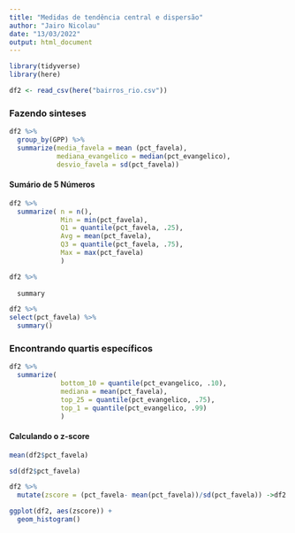 ```yaml
---
title: "Medidas de tendência central e dispersão"
author: "Jairo Nicolau"
date: "13/03/2022"
output: html_document
---
```


```r
library(tidyverse)
library(here)
```


```r
df2 <- read_csv(here("bairros_rio.csv"))
```



### Fazendo sinteses

```r
df2 %>% 
  group_by(GPP) %>%
  summarize(media_favela = mean (pct_favela),
            mediana_evangelico = median(pct_evangelico),
            desvio_favela = sd(pct_favela)) 
```


#### Sumário de 5 Números




```r
df2 %>% 
  summarize( n = n(), 
             Min = min(pct_favela),
             Q1 = quantile(pct_favela, .25),
             Avg = mean(pct_favela), 
             Q3 = quantile(pct_favela, .75),
             Max = max(pct_favela)
             )
```

```r
df2 %>% 
   
  summary
```



```r
df2 %>% 
select(pct_favela) %>%
  summary()
```

### Encontrando quartis específicos

```r
df2 %>% 
  summarize( 
             bottom_10 = quantile(pct_evangelico, .10),
             mediana = mean(pct_favela), 
             top_25 = quantile(pct_evangelico, .75),
             top_1 = quantile(pct_evangelico, .99)
             )
```


#### Calculando o z-score



```r
mean(df2$pct_favela)
```

```r
sd(df2$pct_favela)
```

```r
df2 %>% 
  mutate(zscore = (pct_favela- mean(pct_favela))/sd(pct_favela)) ->df2
```

```r
ggplot(df2, aes(zscore)) +
  geom_histogram()
```




